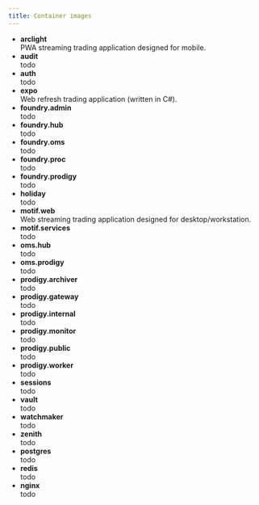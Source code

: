 ```yaml
---
title: Container images
---
```



* **arclight**\
PWA streaming trading application designed for mobile. <MoreSvg href="/architecture/functionalities/arclight/" />
* **audit**\
todo
* **auth**\
todo
* **expo**\
Web refresh trading application (written in C#). <MoreSvg href="/architecture/functionalities/expo/" />
* **foundry.admin**\
todo
* **foundry.hub**\
todo
* **foundry.oms**\
todo
* **foundry.proc**\
todo
* **foundry.prodigy**\
todo
* **holiday**\
todo
* **motif.web**\
Web streaming trading application designed for desktop/workstation. <MoreSvg href="/architecture/functionalities/motif/" />
* **motif.services**\
todo
* **oms.hub**\
todo
* **oms.prodigy**\
todo
* **prodigy.archiver**\
todo
* **prodigy.gateway**\
todo
* **prodigy.internal**\
todo
* **prodigy.monitor**\
todo
* **prodigy.public**\
todo
* **prodigy.worker**\
todo
* **sessions**\
todo
* **vault**\
todo
* **watchmaker**\
todo
* **zenith**\
todo
* **postgres**\
todo
* **redis**\
todo
* **nginx**\
todo

